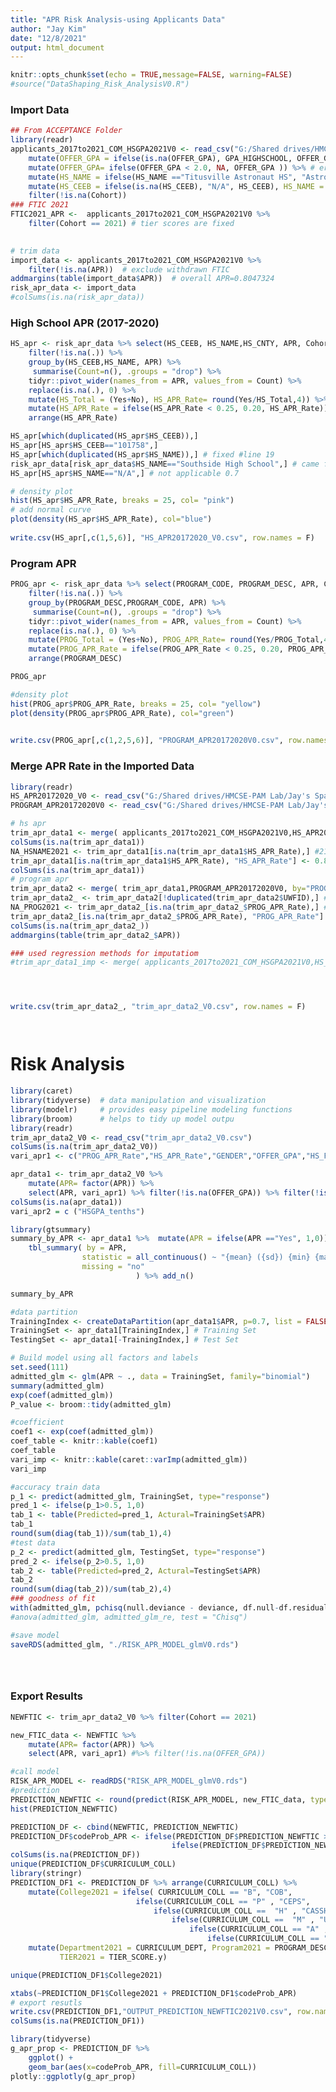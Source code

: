 ---
title: "APR Risk Analysis-using Applicants Data"
author: "Jay Kim"
date: "12/8/2021"
output: html_document
---

```{r setup, include=FALSE, message=FALSE, warning=FALSE}
knitr::opts_chunk$set(echo = TRUE,message=FALSE, warning=FALSE)
#source("DataShaping_Risk_AnalysisV0.R")
```

### Import Data

```{r message=FALSE, warning=FALSE}
## From ACCEPTANCE Folder
library(readr)
applicants_2017to2021_COM_HSGPA2021V0 <- read_csv("G:/Shared drives/HMCSE-PAM Lab/Jay's Space/2021 Active Projects/08/ACCEPTANCE RATE/all_applicants20172021/applicants_2017to2021_COM_HSGPA2021V0.csv") %>% 
    mutate(OFFER_GPA = ifelse(is.na(OFFER_GPA), GPA_HIGHSCHOOL, OFFER_GPA))  %>% 
    mutate(OFFER_GPA= ifelse(OFFER_GPA < 2.0, NA, OFFER_GPA )) %>% # error HAGPA
    mutate(HS_NAME = ifelse(HS_NAME =="Titusville Astronaut HS", "Astronaut High School",HS_NAME)) %>% 
    mutate(HS_CEEB = ifelse(is.na(HS_CEEB), "N/A", HS_CEEB), HS_NAME = ifelse(is.na(HS_NAME), "N/A", HS_NAME)) %>% 
    filter(!is.na(Cohort))
### FTIC 2021
FTIC2021_APR <-  applicants_2017to2021_COM_HSGPA2021V0 %>% 
    filter(Cohort == 2021) # tier scores are fixed

 
# trim data
import_data <- applicants_2017to2021_COM_HSGPA2021V0 %>% 
    filter(!is.na(APR))  # exclude withdrawn FTIC
addmargins(table(import_data$APR))  # overall APR=0.8047324  
risk_apr_data <- import_data    
#colSums(is.na(risk_apr_data))

```

### High School APR (2017-2020)

```{r HS DataShaping}
HS_apr <- risk_apr_data %>% select(HS_CEEB, HS_NAME,HS_CNTY, APR, Cohort) %>% 
    filter(!is.na(.)) %>% 
    group_by(HS_CEEB,HS_NAME, APR) %>% 
     summarise(Count=n(), .groups = "drop") %>% 
    tidyr::pivot_wider(names_from = APR, values_from = Count) %>% 
    replace(is.na(.), 0) %>% 
    mutate(HS_Total = (Yes+No), HS_APR_Rate= round(Yes/HS_Total,4)) %>% 
    mutate(HS_APR_Rate = ifelse(HS_APR_Rate < 0.25, 0.20, HS_APR_Rate)) %>% # replace 0% apr to 20%
    arrange(HS_APR_Rate)

HS_apr[which(duplicated(HS_apr$HS_CEEB)),]
HS_apr[HS_apr$HS_CEEB=="101758",]
HS_apr[which(duplicated(HS_apr$HS_NAME)),] # fixed #line 19
risk_apr_data[risk_apr_data$HS_NAME=="Southside High School",] # came from different CNTY
HS_apr[HS_apr$HS_NAME=="N/A",] # not applicable 0.7

# density plot
hist(HS_apr$HS_APR_Rate, breaks = 25, col= "pink") 
# add normal curve
plot(density(HS_apr$HS_APR_Rate), col="blue")
 
write.csv(HS_apr[,c(1,5,6)], "HS_APR20172020_V0.csv", row.names = F)
```

### Program APR  


```{r}

PROG_apr <- risk_apr_data %>% select(PROGRAM_CODE, PROGRAM_DESC, APR, Cohort) %>% 
    filter(!is.na(.)) %>% 
    group_by(PROGRAM_DESC,PROGRAM_CODE, APR) %>% 
     summarise(Count=n(), .groups = "drop") %>% 
    tidyr::pivot_wider(names_from = APR, values_from = Count) %>% 
    replace(is.na(.), 0) %>% 
    mutate(PROG_Total = (Yes+No), PROG_APR_Rate= round(Yes/PROG_Total,4)) %>% 
    mutate(PROG_APR_Rate = ifelse(PROG_APR_Rate < 0.25, 0.20, PROG_APR_Rate)) %>% 
    arrange(PROGRAM_DESC)

PROG_apr

#density plot
hist(PROG_apr$PROG_APR_Rate, breaks = 25, col= "yellow") 
plot(density(PROG_apr$PROG_APR_Rate), col="green")
  

write.csv(PROG_apr[,c(1,2,5,6)], "PROGRAM_APR20172020V0.csv", row.names = F) #Nursing/ BSN Program is not in 2021
```

### Merge APR Rate in the Imported Data

```{r}
library(readr)
HS_APR20172020_V0 <- read_csv("G:/Shared drives/HMCSE-PAM Lab/Jay's Space/_HIGH_PRIORITY_PROJECTS/APR/APR FTIC2021/HS_APR20172020_V0.csv")
PROGRAM_APR20172020V0 <- read_csv("G:/Shared drives/HMCSE-PAM Lab/Jay's Space/_HIGH_PRIORITY_PROJECTS/APR/APR FTIC2021/PROGRAM_APR20172020V0.csv")

# hs apr
trim_apr_data1 <- merge( applicants_2017to2021_COM_HSGPA2021V0,HS_APR20172020_V0, by="HS_CEEB",all.x = T)
colSums(is.na(trim_apr_data1))
NA_HSNAME2021 <- trim_apr_data1[is.na(trim_apr_data1$HS_APR_Rate),] #211
trim_apr_data1[is.na(trim_apr_data1$HS_APR_Rate), "HS_APR_Rate"] <- 0.80 # replace overall apr rate 
colSums(is.na(trim_apr_data1))
# program apr
trim_apr_data2 <- merge( trim_apr_data1,PROGRAM_APR20172020V0, by="PROGRAM_CODE",all.x = T)
trim_apr_data2_ <- trim_apr_data2[!duplicated(trim_apr_data2$UWFID),] #5295
NA_PROG2021 <- trim_apr_data2_[is.na(trim_apr_data2_$PROG_APR_Rate),] #18
trim_apr_data2_[is.na(trim_apr_data2_$PROG_APR_Rate), "PROG_APR_Rate"] <- 0.80 # replace overall apr rate 
colSums(is.na(trim_apr_data2_))
addmargins(table(trim_apr_data2_$APR))

### used regression methods for imputatiom
#trim_apr_data1_imp <- merge( applicants_2017to2021_COM_HSGPA2021V0,HS_APR20172020_V0, by="HS_CEEB",all.x = T)




write.csv(trim_apr_data2_, "trim_apr_data2_V0.csv", row.names = F)




```


# Risk Analysis

```{r}

library(caret)
library(tidyverse)  # data manipulation and visualization
library(modelr)     # provides easy pipeline modeling functions
library(broom)      # helps to tidy up model outpu
library(readr)
trim_apr_data2_V0 <- read_csv("trim_apr_data2_V0.csv") 
colSums(is.na(trim_apr_data2_V0))
vari_apr1 <- c("PROG_APR_Rate","HS_APR_Rate","GENDER","OFFER_GPA","HS_FOREIGN_LANG","MY_UWF_STATUS")
```

```{r description}
apr_data1 <- trim_apr_data2_V0 %>% 
    mutate(APR= factor(APR)) %>% 
    select(APR, vari_apr1) %>% filter(!is.na(OFFER_GPA)) %>% filter(!is.na(APR)) 
colSums(is.na(apr_data1))
vari_apr2 = c ("HSGPA_tenths")

library(gtsummary)
summary_by_APR <- apr_data1 %>%  mutate(APR = ifelse(APR =="Yes", 1,0))  %>% 
    tbl_summary( by = APR,
                statistic = all_continuous() ~ "{mean} ({sd}) {min} {max}",
                missing = "no"
                            ) %>% add_n() 

summary_by_APR

```


```{r modeling}
#data partition
TrainingIndex <- createDataPartition(apr_data1$APR, p=0.7, list = FALSE)
TrainingSet <- apr_data1[TrainingIndex,] # Training Set
TestingSet <- apr_data1[-TrainingIndex,] # Test Set

# Build model using all factors and labels
set.seed(111)
admitted_glm <- glm(APR ~ ., data = TrainingSet, family="binomial")
summary(admitted_glm)
exp(coef(admitted_glm))
P_value <- broom::tidy(admitted_glm)

#coefficient
coef1 <- exp(coef(admitted_glm))
coef_table <- knitr::kable(coef1)
coef_table
vari_imp <- knitr::kable(caret::varImp(admitted_glm))
vari_imp

#accuracy train data 
p_1 <- predict(admitted_glm, TrainingSet, type="response")
pred_1 <- ifelse(p_1>0.5, 1,0)
tab_1 <- table(Predicted=pred_1, Actural=TrainingSet$APR)
tab_1
round(sum(diag(tab_1))/sum(tab_1),4)  
#test data
p_2 <- predict(admitted_glm, TestingSet, type="response")
pred_2 <- ifelse(p_2>0.5, 1,0)
tab_2 <- table(Predicted=pred_2, Actural=TestingSet$APR)
tab_2
round(sum(diag(tab_2))/sum(tab_2),4)  
### goodness of fit
with(admitted_glm, pchisq(null.deviance - deviance, df.null-df.residual, lower.tail=F)) 
#anova(admitted_glm, admitted_glm_re, test = "Chisq")

#save model
saveRDS(admitted_glm, "./RISK_APR_MODEL_glmV0.rds")





```

### Export Results

```{r}
NEWFTIC <- trim_apr_data2_V0 %>% filter(Cohort == 2021) 

new_FTIC_data <- NEWFTIC %>% 
    mutate(APR= factor(APR)) %>% 
    select(APR, vari_apr1) #%>% filter(!is.na(OFFER_GPA))

#call model
RISK_APR_MODEL <- readRDS("RISK_APR_MODEL_glmV0.rds")
#prediction
PREDICTION_NEWFTIC <- round(predict(RISK_APR_MODEL, new_FTIC_data, type="response"),4)
hist(PREDICTION_NEWFTIC)

PREDICTION_DF <- cbind(NEWFTIC, PREDICTION_NEWFTIC)
PREDICTION_DF$codeProb_APR <- ifelse(PREDICTION_DF$PREDICTION_NEWFTIC >= 0.90,"low-risk",
                                    ifelse(PREDICTION_DF$PREDICTION_NEWFTIC >= 0.60,"moderate-risk","high-risk"))
colSums(is.na(PREDICTION_DF)) 
unique(PREDICTION_DF$CURRICULUM_COLL)
library(stringr)
PREDICTION_DF1 <- PREDICTION_DF %>% arrange(CURRICULUM_COLL) %>% 
    mutate(College2021 = ifelse( CURRICULUM_COLL == "B", "COB",
                            ifelse(CURRICULUM_COLL == "P" , "CEPS",
                                ifelse(CURRICULUM_COLL ==  "H" , "CASSH",
                                    ifelse(CURRICULUM_COLL ==  "M" , "UKCOH",
                                        ifelse(CURRICULUM_COLL == "A" , "HMCSE",
                                            ifelse(CURRICULUM_COLL == "0" , "UNA", NA)))))))  %>% 
    mutate(Department2021 = CURRICULUM_DEPT, Program2021 = PROGRAM_DESC.y ,
           TIER2021 = TIER_SCORE.y)

unique(PREDICTION_DF1$College2021)

xtabs(~PREDICTION_DF1$College2021 + PREDICTION_DF1$codeProb_APR)
# export resutls
write.csv(PREDICTION_DF1,"OUTPUT_PREDICTION_NEWFTIC2021V0.csv", row.names = F) # removed 11 since missing HSGPA
colSums(is.na(PREDICTION_DF1))

```


```{r}
library(tidyverse)
g_apr_prop <- PREDICTION_DF %>%
    ggplot() +
    geom_bar(aes(x=codeProb_APR, fill=CURRICULUM_COLL))
plotly::ggplotly(g_apr_prop)
```



